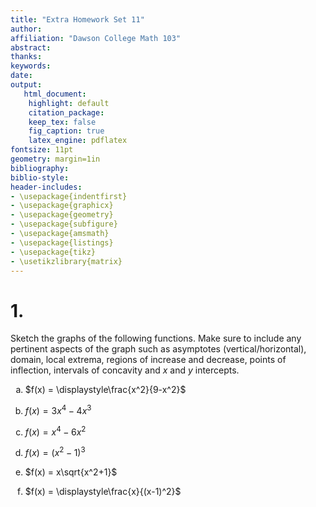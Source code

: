 ```yaml
---
title: "Extra Homework Set 11"
author:
affiliation: "Dawson College Math 103"
abstract:
thanks:
keywords:
date:
output:
   html_document:
    highlight: default
    citation_package:
    keep_tex: false
    fig_caption: true
    latex_engine: pdflatex
fontsize: 11pt
geometry: margin=1in
bibliography:
biblio-style:
header-includes:
- \usepackage{indentfirst}
- \usepackage{graphicx}
- \usepackage{geometry}
- \usepackage{subfigure}
- \usepackage{amsmath}
- \usepackage{listings}
- \usepackage{tikz}
- \usetikzlibrary{matrix}
---
```


\vspace{0.25in}



# 1.

Sketch the graphs of the following functions.  Make sure to include any pertinent aspects of the graph such as asymptotes (vertical/horizontal), domain, local extrema, regions of increase and decrease, points of inflection, intervals of concavity and $x$ and $y$ intercepts.


a. $f(x) = \displaystyle\frac{x^2}{9-x^2}$

b. $f(x) = 3x^4-4x^3$

a. $f(x) = x^4 - 6x^2$

b. $f(x) = (x^2-1)^3$

c. $f(x) = x\sqrt{x^2+1}$

d. $f(x) = \displaystyle\frac{x}{(x-1)^2}$